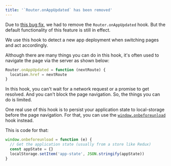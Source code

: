 ```yaml
---
title: '`Router.onAppUpdated` has been removed'
---
```


Due to [this bug fix](https://github.com/vercel/next.js/pull/3849), we had to remove the `Router.onAppUpdated` hook. But the default functionality of this feature is still in effect.

We use this hook to detect a new app deployment when switching pages and act accordingly.

Although there are many things you can do in this hook, it's often used to navigate the page via the server as shown below:

```js filename="example.js"
Router.onAppUpdated = function (nextRoute) {
  location.href = nextRoute
}
```

In this hook, you can't wait for a network request or a promise to get resolved. And you can't block the page navigation. So, the things you can do is limited.

One real use of this hook is to persist your application state to local-storage before the page navigation. For that, you can use the [`window.onbeforeunload`](https://developer.mozilla.org/en-US/docs/Web/API/WindowEventHandlers/onbeforeunload) hook instead.

This is code for that:

```js filename="example.js"
window.onbeforeunload = function (e) {
  // Get the application state (usually from a store like Redux)
  const appState = {}
  localStorage.setItem('app-state', JSON.stringify(appState))
}
```
